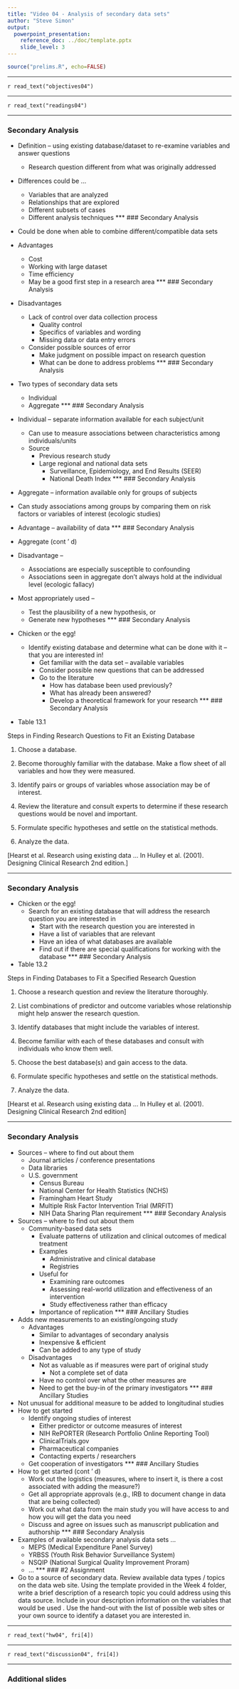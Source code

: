 ```yaml
---
title: "Video 04 - Analysis of secondary data sets"
author: "Steve Simon"
output: 
  powerpoint_presentation:
    reference_doc: ../doc/template.pptx
    slide_level: 3
---
```


```r
source("prelims.R", echo=FALSE)
```

***
`r read_text("objectives04")`

***
`r read_text("readings04")`

***
### Secondary Analysis 

+ Definition – using existing database/dataset to re-examine variables and answer questions
	+ Research question different from what was originally addressed
+ Differences could be …
	+ Variables that are analyzed
	+ Relationships that are explored
	+ Different subsets of cases
	+ Different analysis techniques
***
### Secondary Analysis 

+ Could be done when able to combine different/compatible data sets
+ Advantages
	+ Cost
	+ Working with large dataset
	+ Time efficiency
	+ May be a good first step in a research area
***
### Secondary Analysis 

+ Disadvantages
	+ Lack of control over data collection process
		+ Quality control
		+ Specifics of variables and wording
		+ Missing data or data entry errors
	+ Consider possible sources of error
		+ Make judgment on possible impact on research question
		+ What can be done to address problems
***
### Secondary Analysis 

+ Two types of secondary data sets
	+ Individual
	+ Aggregate
***
### Secondary Analysis 

+ Individual – separate information available for each subject/unit
	+ Can use to measure associations between characteristics among individuals/units
	+ Source
		+ Previous research study
		+ Large regional and national data sets
			+ Surveillance, Epidemiology, and End Results (SEER)
			+ National Death Index
***
### Secondary Analysis 

+ Aggregate – information available only for groups of subjects
+ Can study associations among groups by comparing them on risk factors or variables of interest (ecologic studies)
+ Advantage – availability of data
***
### Secondary Analysis 

+ Aggregate (cont ’ d)
+ Disadvantage –
	+ Associations are especially susceptible to confounding
	+ Associations seen in aggregate don’t always hold at the individual level (ecologic fallacy)
+ Most appropriately used –
	+ Test the plausibility of a new hypothesis, or
	+ Generate new hypotheses
***
### Secondary Analysis 

+ Chicken or the egg!
	+ Identify existing database and determine what can be done with it – that you are interested in!
		+ Get familiar with the data set – available variables
		+ Consider possible new questions that can be addressed
		+ Go to the literature
			+ How has database been used previously?
			+ What has already been answered?
			+ Develop a theoretical framework for your research
***
### Secondary Analysis 

+ Table 13.1

Steps in Finding Research Questions to Fit an Existing Database

1. Choose a database.

2. Become thoroughly familiar with the database. Make a flow sheet of all variables and how they were measured.

3. Identify pairs or groups of variables whose association may be of interest.

4. Review the literature and consult experts to determine if these research questions would be novel and important.

5. Formulate specific hypotheses and settle on the statistical methods.

6. Analyze the data.

[Hearst et al. Research using existing data … In Hulley et al. (2001). Designing Clinical Research 2nd edition.]

***
### Secondary Analysis 

+ Chicken or the egg!
	+ Search for an existing database that will address the research question you are interested in
		+ Start with the research question you are interested in
		+ Have a list of variables that are relevant
		+ Have an idea of what databases are available
		+ Find out if there are special qualifications for working with the database
***
### Secondary Analysis 

+ Table 13.2

Steps in Finding Databases to Fit a Specified Research Question

1. Choose a research question and review the literature thoroughly.

2. List combinations of predictor and outcome variables whose relationship might help answer the research question.

3. Identify databases that might include the variables of interest.

4. Become familiar with each of these databases and consult with individuals who know them well.

5. Choose the best database(s) and gain access to the data.

6. Formulate specific hypotheses and settle on the statistical methods.

7. Analyze the data.

[Hearst et al. Research using existing data … In Hulley et al. (2001). Designing Clinical Research 2nd edition]

***
### Secondary Analysis 

+ Sources – where to find out about them
	+ Journal articles / conference presentations
	+ Data libraries
	+ U.S. government
		+ Census Bureau
		+ National Center for Health Statistics (NCHS)
		+ Framingham Heart Study
		+ Multiple Risk Factor Intervention Trial (MRFIT)
		+ NIH Data Sharing Plan requirement
***
### Secondary Analysis 

+ Sources – where to find out about them
	+ Community-based data sets
		+ Evaluate patterns of utilization and clinical outcomes of medical treatment
		+ Examples
			+ Administrative and clinical database
			+ Registries
		+ Useful for
			+ Examining rare outcomes
			+ Assessing real-world utilization and effectiveness of an intervention
			+ Study effectiveness rather than efficacy
		+ Importance of replication
***
### Ancillary Studies 

+ Adds new measurements to an existing/ongoing study
	+ Advantages
		+ Similar to advantages of secondary analysis
		+ Inexpensive & efficient
		+ Can be added to any type of study
	+ Disadvantages
		+ Not as valuable as if measures were part of original study
			+ Not a complete set of data
		+ Have no control over what the other measures are
		+ Need to get the buy-in of the primary investigators
***
### Ancillary Studies 

+ Not unusual for additional measure to be added to longitudinal studies
+ How to get started
	+ Identify ongoing studies of interest
		+ Either predictor or outcome measures of interest
		+ NIH RePORTER (Research Portfolio Online Reporting Tool)
		+ ClinicalTrials.gov
		+ Pharmaceutical companies
		+ Contacting experts / researchers
	+ Get cooperation of investigators
***
### Ancillary Studies 

+ How to get started (cont ’ d)
	+ Work out the logistics (measures, where to insert it, is there a cost associated with adding the measure?)
	+ Get all appropriate approvals (e.g., IRB to document change in data that are being collected)
	+ Work out what data from the main study you will have access to and how you will get the data you need
	+ Discuss and agree on issues such as manuscript publication and authorship
***
### Secondary Analysis 

+ Examples of available secondary analysis data sets …
	+ MEPS (Medical Expenditure Panel Survey)
	+ YRBSS (Youth Risk Behavior Surveillance System)
	+ NSQIP (National Surgical Quality Improvement Proram)
	+ …
***
### #2 Assignment 

+ Go to a source of secondary data. Review available data types / topics on the data web site. Using the template provided in the Week 4 folder, write a brief description of a research topic you could address using this data source. Include in your description information on the variables that would be used . Use the hand-out with the list of possible web sites or your own source to identify a dataset you are interested in. 

***
`r read_text("hw04", fri[4])`

***
`r read_text("discussion04", fri[4])`

***

### Additional slides